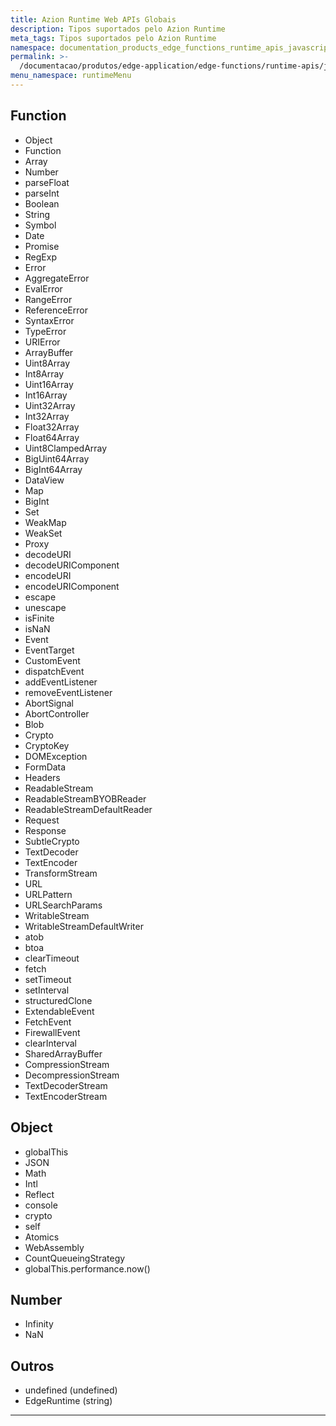 ```yaml
---
title: Azion Runtime Web APIs Globais
description: Tipos suportados pelo Azion Runtime
meta_tags: Tipos suportados pelo Azion Runtime
namespace: documentation_products_edge_functions_runtime_apis_javascript_supported_types
permalink: >-
  /documentacao/produtos/edge-application/edge-functions/runtime-apis/javascript/azion-runtime-globals/
menu_namespace: runtimeMenu
---
```


## Function

- Object
- Function
- Array
- Number
- parseFloat
- parseInt
- Boolean
- String
- Symbol
- Date
- Promise
- RegExp
- Error
- AggregateError
- EvalError
- RangeError
- ReferenceError
- SyntaxError
- TypeError
- URIError
- ArrayBuffer
- Uint8Array
- Int8Array
- Uint16Array
- Int16Array
- Uint32Array
- Int32Array
- Float32Array
- Float64Array
- Uint8ClampedArray
- BigUint64Array
- BigInt64Array
- DataView
- Map
- BigInt
- Set
- WeakMap
- WeakSet
- Proxy
- decodeURI
- decodeURIComponent
- encodeURI
- encodeURIComponent
- escape
- unescape
- isFinite
- isNaN
- Event
- EventTarget
- CustomEvent
- dispatchEvent
- addEventListener
- removeEventListener
- AbortSignal
- AbortController
- Blob
- Crypto
- CryptoKey
- DOMException
- FormData
- Headers
- ReadableStream
- ReadableStreamBYOBReader
- ReadableStreamDefaultReader
- Request
- Response
- SubtleCrypto
- TextDecoder
- TextEncoder
- TransformStream
- URL
- URLPattern
- URLSearchParams
- WritableStream
- WritableStreamDefaultWriter
- atob
- btoa
- clearTimeout
- fetch
- setTimeout
- setInterval
- structuredClone
- ExtendableEvent
- FetchEvent
- FirewallEvent
- clearInterval
- SharedArrayBuffer
- CompressionStream
- DecompressionStream
- TextDecoderStream
- TextEncoderStream

## Object

- globalThis
- JSON
- Math
- Intl
- Reflect
- console
- crypto
- self
- Atomics
- WebAssembly
- CountQueueingStrategy
- globalThis.performance.now()

## Number

- Infinity
- NaN

## Outros

- undefined (undefined)
- EdgeRuntime (string)





---

